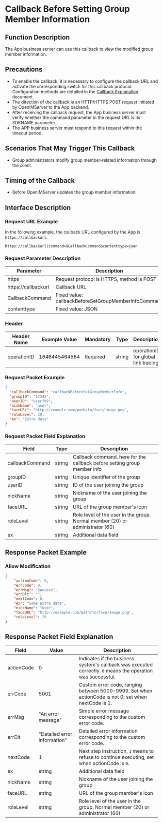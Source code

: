 # Callback Before Setting Group Member Information

## Function Description
The App business server can use this callback to view the modified group member information.

## Precautions
- To enable the callback, it is necessary to configure the callback URL and activate the corresponding switch for this callback protocol. Configuration methods are detailed in the [Callback Explanation](../introduction) document.
- The direction of the callback is an HTTP/HTTPS POST request initiated by OpenIMServer to the App backend.
- After receiving the callback request, the App business server must verify whether the command parameter in the request URL is its SDKNAME parameter.
- The APP business server must respond to this request within the timeout period.

## Scenarios That May Trigger This Callback
- Group administrators modify group member-related information through the client.

## Timing of the Callback
- Before OpenIMServer updates the group member information.

## Interface Description

### Request URL Example
In the following example, the callback URL configured by the App is `https://callbackurl`.
```plaintext
https://callbackurl?command=$CallbackCommand&contenttype=json
```

### Request Parameter Description

| Parameter            | Description                                          |
|----------------------|------------------------------------------------------|
| https               | Request protocol is HTTPS, method is POST            |
| https://callbackurl | Callback URL                                         |
| CallbackCommand     | Fixed value: callbackBeforeSetGroupMemberInfoCommand |
| contenttype         | Fixed value: JSON                                    |

### Header
| Header Name | Example Value | Mandatory | Type   | Description                         |
|-------------|---------------|-----------|--------|-------------------------------------|
| operationID | 1646445464564 | Required  | string | operationID for global link tracing |

### Request Packet Example
```json
{
  "callbackCommand": "callbackBeforeSetGroupMemberInfo",
  "groupID": "12345",
  "userID": "user789",
  "nickName": "user",
  "faceURL": "http://example.com/path/to/face/image.png",
  "roleLevel": 20,
  "ex": "Extra data"
}
```

### Request Packet Field Explanation

| Field           | Type   | Description                                             |
|-----------------|--------|---------------------------------------------------------|
| callbackCommand | string | Callback command, here for the callback before setting group member info |
| groupID         | string | Unique identifier of the group                          |
| userID          | string | ID of the user joining the group                        |
| nickName        | string | Nickname of the user joining the group                  |
| faceURL         | string | URL of the group member's icon                          |
| roleLevel       | string | Role level of the user in the group. Normal member (20) or administrator (60) |
| ex              | string | Additional data field                                   |

## Response Packet Example

### Allow Modification

```json
{
    "actionCode": 0,
    "errCode": 0,
    "errMsg": "Success",
    "errDlt": "",
    "nextCode": 0,
    "ex": "Some extra data",
    "nickName": "user",
    "faceURL": "http://example.com/path/to/face/image.png",
    "roleLevel": 20
}
```

## Response Packet Field Explanation

| Field      | Value | Description                                              |
|------------|-------|----------------------------------------------------------|
| actionCode | 0     | Indicates if the business system's callback was executed correctly. `0` means the operation was successful. |
| errCode    | 5001  | Custom error code, ranging between 5000-9999. Set when actionCode is not 0; set when nextCode is 1. |
| errMsg     | "An error message" | Simple error message corresponding to the custom error code. |
| errDlt     | "Detailed error information" | Detailed error information corresponding to the custom error code. |
| nextCode   | 1     | Next step instruction, `1` means to refuse to continue executing, set when actionCode is `0`. |
| ex         | string | Additional data field                                   |
| nickName   | string | Nickname of the user joining the group                   |
| faceURL    | string | URL of the group member's icon                           |
| roleLevel  | string | Role level of the user in the group. Normal member (20) or administrator (60) |